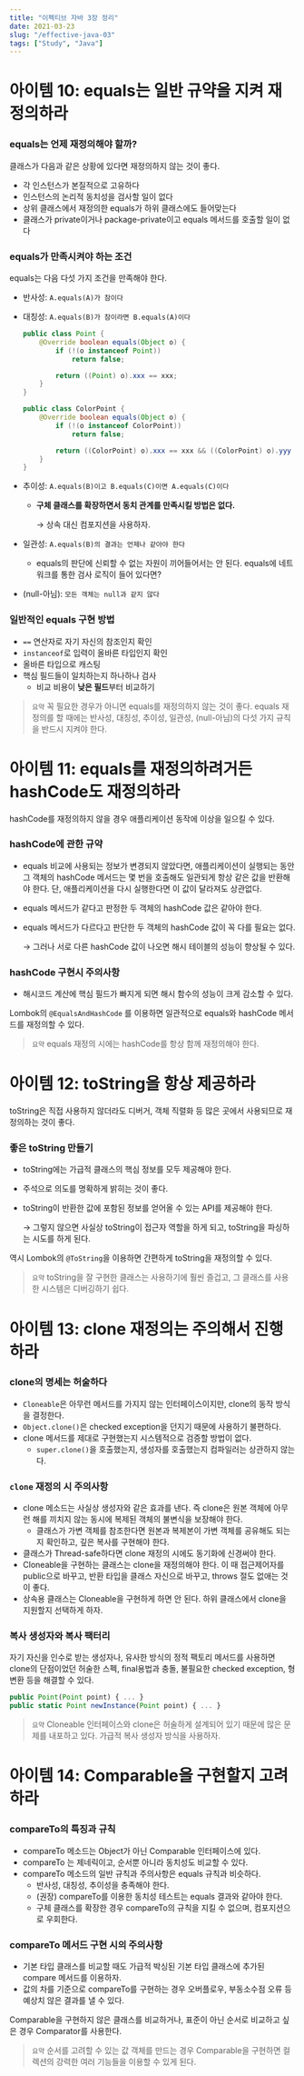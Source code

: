 ```yaml
---
title: "이펙티브 자바 3장 정리"
date: 2021-03-23
slug: "/effective-java-03"
tags: ["Study", "Java"]
---
```


# 아이템 10: equals는 일반 규약을 지켜 재정의하라

### equals는 언제 재정의해야 할까?

클래스가 다음과 같은 상황에 있다면 재정의하지 않는 것이 좋다.

- 각 인스턴스가 본질적으로 고유하다
- 인스턴스의 논리적 동치성을 검사할 일이 없다
- 상위 클래스에서 재정의한 equals가 하위 클래스에도 들어맞는다
- 클래스가 private이거나 package-private이고 equals 메서드를 호출할 일이 없다

### equals가 만족시켜야 하는 조건

equals는 다음 다섯 가지 조건을 만족해야 한다.

- 반사성: `A.equals(A)가 참이다`
- 대칭성: `A.equals(B)가 참이라면 B.equals(A)이다`

    ```java
    public class Point {
    	@Override boolean equals(Object o) {
    		if (!(o instanceof Point))
    			return false;

    		return ((Point) o).xxx == xxx;
    	}
    }

    public class ColorPoint {
    	@Override boolean equals(Object o) {
    		if (!(o instanceof ColorPoint))
    			return false;

    		return ((ColorPoint) o).xxx == xxx && ((ColorPoint) o).yyy == yyy;
    	}
    }
    ```

- 추이성: `A.equals(B)이고 B.equals(C)이면 A.equals(C)이다`
    - **구체 클래스를 확장하면서 동치 관계를 만족시킬 방법은 없다.**

        → 상속 대신 컴포지션을 사용하자.

- 일관성: `A.equals(B)의 결과는 언제나 같아야 한다`
    - equals의 판단에 신뢰할 수 없는 자원이 끼어들어서는 안 된다.
    equals에 네트워크를 통한 검사 로직이 들어 있다면?
- (null-아님): `모든 객체는 null과 같지 않다`

### 일반적인 equals 구현 방법

- `==` 연산자로 자기 자신의 참조인지 확인
- `instanceof`로 입력이 올바른 타입인지 확인
- 올바른 타입으로 캐스팅
- 핵심 필드들이 일치하는지 하나하나 검사
    - 비교 비용이 **낮은 필드**부터 비교하기

> `요약` 꼭 필요한 경우가 아니면 equals를 재정의하지 않는 것이 좋다. equals 재정의를 할 때에는 반사성, 대칭성, 추이성, 일관성, (null-아님)의 다섯 가지 규칙을 반드시 지켜야 한다.

# 아이템 11: equals를 재정의하려거든 hashCode도 재정의하라

hashCode를 재정의하지 않을 경우 애플리케이션 동작에 이상을 일으킬 수 있다.

### hashCode에 관한 규약

- equals 비교에 사용되는 정보가 변경되지 않았다면, 애플리케이션이 실행되는 동안 그 객체의 hashCode 메서드는 몇 번을 호출해도 일관되게 항상 같은 값을 반환해야 한다. 단, 애플리케이션을 다시 실행한다면 이 값이 달라져도 상관없다.
- equals 메서드가 같다고 판정한 두 객체의 hashCode 값은 같아야 한다.
- equals 메서드가 다르다고 판단한 두 객체의 hashCode 값이 꼭 다를 필요는 없다.

    → 그러나 서로 다른 hashCode 값이 나오면 해시 테이블의 성능이 향상될 수 있다.

### hashCode 구현시 주의사항

- 해시코드 계산에 핵심 필드가 빠지게 되면 해시 함수의 성능이 크게 감소할 수 있다.

Lombok의 `@EqualsAndHashCode` 를 이용하면 일관적으로 equals와 hashCode 메서드를 재정의할 수 있다.

> `요약` equals 재정의 시에는 hashCode를 항상 함께 재정의해야 한다.

# 아이템 12: toString을 항상 제공하라

toString은 직접 사용하지 않더라도 디버거, 객체 직렬화 등 많은 곳에서 사용되므로 재정의하는 것이 좋다.

### 좋은 toString 만들기

- toString에는 가급적 클래스의 핵심 정보를 모두 제공해야 한다.
- 주석으로 의도를 명확하게 밝히는 것이 좋다.
- toString이 반환한 값에 포함된 정보를 얻어올 수 있는 API를 제공해야 한다.

    → 그렇지 않으면 사실상 toString이 접근자 역할을 하게 되고, toString을 파싱하는 시도를 하게 된다.

역시 Lombok의 `@ToString`을 이용하면 간편하게 toString을 재정의할 수 있다.

> `요약` toString을 잘 구현한 클래스는 사용하기에 훨씬 즐겁고, 그 클래스를 사용한 시스템은 디버깅하기 쉽다.

# 아이템 13: clone 재정의는 주의해서 진행하라

### clone의 명세는 허술하다

- `Cloneable`은 아무런 메서드를 가지지 않는 인터페이스이지만, clone의 동작 방식을 결정한다.
- `Object.clone()`은 checked exception을 던지기 때문에 사용하기 불편하다.
- clone 메서드를 제대로 구현했는지 시스템적으로 검증할 방법이 없다.
    - `super.clone()`을 호출했는지, 생성자를 호출했는지 컴파일러는 상관하지 않는다.

### `clone` 재정의 시 주의사항

- clone 메소드는 사실상 생성자와 같은 효과를 낸다. 즉 clone은 원본 객체에 아무런 해를 끼치지 않는 동시에 복제된 객체의 불변식을 보장해야 한다.
    - 클래스가 가변 객체를 참조한다면 원본과 복제본이 가변 객체를 공유해도 되는지 확인하고, 깊은 복사를 구현해야 한다.
- 클래스가 Thread-safe하다면 clone 재정의 시에도 동기화에 신경써야 한다.
- Cloneable을 구현하는 클래스는 clone을 재정의해야 한다. 이 때 접근제어자를 public으로 바꾸고, 반환 타입을 클래스 자신으로 바꾸고, throws 절도 없애는 것이 좋다.
- 상속용 클래스는 Cloneable을 구현하게 하면 안 된다. 하위 클래스에서 clone을 지원할지 선택하게 하자.

### 복사 생성자와 복사 팩터리

자기 자신을 인수로 받는 생성자나, 유사한 방식의 정적 팩토리 메서드를 사용하면 clone의 단점이었던 허술한 스펙, final용법과 충돌, 불필요한 checked exception, 형변환 등을 해결할 수 있다.

```jsx
public Point(Point point) { ... }
public static Point newInstance(Point point) { ... }
```

> `요약` Cloneable 인터페이스와 clone은 허술하게 설계되어 있기 때문에 많은 문제를 내포하고 있다. 가급적 복사 생성자 방식을 사용하자.

# 아이템 14: Comparable을 구현할지 고려하라

### compareTo의 특징과 규칙

- compareTo 메소드는 Object가 아닌 Comparable 인터페이스에 있다.
- compareTo 는 제네릭이고, 순서뿐 아니라 동치성도 비교할 수 있다.
- compareTo 메소드의 일반 규칙과 주의사항은 equals 규칙과 비슷하다.
    - 반사성, 대칭성, 추이성을 충족해야 한다.
    - (권장) compareTo를 이용한 동치성 테스트는 equals 결과와 같아야 한다.
    - 구체 클래스를 확장한 경우 compareTo의 규칙을 지킬 수 없으며, 컴포지션으로 우회한다.

### compareTo 메서드 구현 시의 주의사항

- 기본 타입 클래스를 비교할 때도 가급적 박싱된 기본 타입 클래스에 추가된 compare 메서드를 이용하자.
- 값의 차를 기준으로 compareTo를 구현하는 경우 오버플로우, 부동소수점 오류 등 예상치 않은 결과를 낼 수 있다.

Comparable을 구현하지 않은 클래스를 비교하거나, 표준이 아닌 순서로 비교하고 싶은 경우 Comparator를 사용한다.

> `요약` 순서를 고려할 수 있는 값 객체를 만드는 경우 Comparable을 구현하면 컬렉션의 강력한 여러 기능들을 이용할 수 있게 된다.